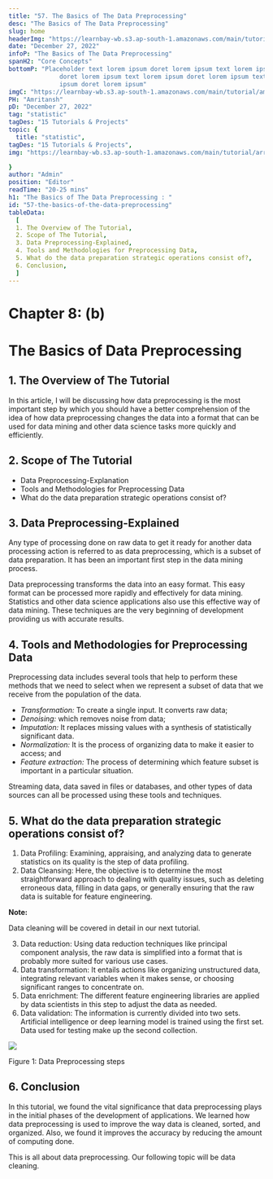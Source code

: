 ```yaml
---
title: "57. The Basics of The Data Preprocessing"
desc: "The Basics of The Data Preprocessing"
slug: home
headerImg: "https://learnbay-wb.s3.ap-south-1.amazonaws.com/main/tutorial/python.png"
date: "December 27, 2022"
infoP: "The Basics of The Data Preprocessing"
spanH2: "Core Concepts"
bottomP: "Placeholder text lorem ipsum doret lorem ipsum text lorem ipsum
              doret lorem ipsum text lorem ipsum doret lorem ipsum text lorem
              ipsum doret lorem ipsum"
imgC: "https://learnbay-wb.s3.ap-south-1.amazonaws.com/main/tutorial/amritansh.png"
PH: "Amritansh"
pD: "December 27, 2022"
tag: "statistic"
tagDes: "15 Tutorials & Projects"
topic: {
  title: "statistic",
tagDes: "15 Tutorials & Projects",
img: "https://learnbay-wb.s3.ap-south-1.amazonaws.com/main/tutorial/arrow.png"

}
author: "Admin"
position: "Editor"
readTime: "20-25 mins"
h1: "The Basics of The Data Preprocessing : "
id: "57-the-basics-of-the-data-preprocessing"
tableData:
  [
  1. The Overview of The Tutorial, 
  2. Scope of The Tutorial,  
  3. Data Preprocessing-Explained,  
  4. Tools and Methodologies for Preprocessing Data, 
  5. What do the data preparation strategic operations consist of?,
  6. Conclusion,
  ]
---
```


# **Chapter 8: (b)**


# **The Basics of Data Preprocessing**


## 1. The Overview of The Tutorial

In this article, I will be discussing how data preprocessing is the most important step by which you should have a better comprehension of the idea of how data preprocessing changes the data into a format that can be used for data mining and other data science tasks more quickly and efficiently.


## 2. Scope of The Tutorial



* Data Preprocessing-Explanation
* Tools and Methodologies for Preprocessing Data
* What do the data preparation strategic operations consist of?


## 3. Data Preprocessing-Explained

Any type of processing done on raw data to get it ready for another data processing action is referred to as data preprocessing, which is a subset of data preparation. It has been an important first step in the data mining process. 

Data preprocessing transforms the data into an easy format. This easy format can be processed more rapidly and effectively for data mining. Statistics and other data science applications also use this effective way of data mining. These techniques are the very beginning of development providing us with accurate results. 


## 4. Tools and Methodologies for Preprocessing Data

Preprocessing data includes several tools that help to perform these methods that we need to select when we represent a subset of data that we receive from the population of the data.



* _Transformation:_ To create a single input. It converts raw data;
* _Denoising:_ which removes noise from data;
* _Imputation:_ It replaces missing values with a synthesis of statistically significant data.
* _Normalization:_ It is the process of organizing data to make it easier to access; and
* _Feature extraction:_ The process of determining which feature subset is important in a particular situation.

Streaming data, data saved in files or databases, and other types of data sources can all be processed using these tools and techniques.


## 5. What do the data preparation strategic operations consist of?



1. Data Profiling: Examining, appraising, and analyzing data to generate statistics on its quality is the step of data profiling.
2. Data Cleansing: Here, the objective is to determine the most straightforward approach to dealing with quality issues, such as deleting erroneous data, filling in data gaps, or generally ensuring that the raw data is suitable for feature engineering.

**Note:**


Data cleaning will be covered in detail in our next tutorial.



3. Data reduction: Using data reduction techniques like principal component analysis, the raw data is simplified into a format that is probably more suited for various use cases.
4. Data transformation: It entails actions like organizing unstructured data, integrating relevant variables when it makes sense, or choosing significant ranges to concentrate on.
5. Data enrichment: The different feature engineering libraries are applied by data scientists in this step to adjust the data as needed.
6. Data validation: The information is currently divided into two sets. Artificial intelligence or deep learning model is trained using the first set. Data used for testing make up the second collection.


<img src="https://learnbay-wb.s3.ap-south-1.amazonaws.com/main/tutorial/statistics/steps+for+data+preprocessing.jpg"></img>



Figure 1: Data Preprocessing steps



## 6. Conclusion

In this tutorial, we found the vital significance that data preprocessing plays in the initial phases of the development of applications. We learned how data preprocessing is used to improve the way data is cleaned, sorted, and organized. Also, we found it improves the accuracy by reducing the amount of computing done.

This is all about data preprocessing. Our following topic will be data cleaning. 




